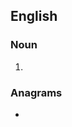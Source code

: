 ==English==

===Noun===
{{head|en|noun plural form}}

# {{plural of|nameling|lang=en}}

===Anagrams===
* {{anagrams|en|mangelins|meanlings|signalmen}}